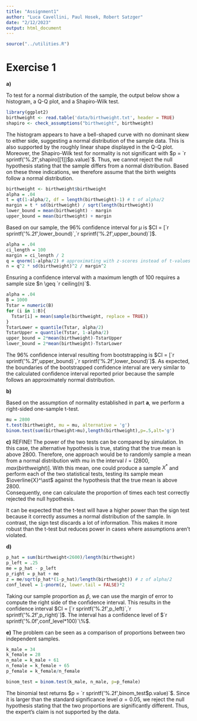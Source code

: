 ---
title: "Assignment1"
author: "Luca Cavellini, Paul Hosek, Robert Satzger"
date: "2/12/2023"
output: html_document
---

```{r, include=FALSE}
source("../utilities.R")
```

# Exercise 1
**a)**

To test for a normal distribution of the sample, the output below show a histogram, a Q-Q plot, and a Shapiro-Wilk test.
```{r}
library(ggplot2)
birthweight <- read.table('data/birthweight.txt', header = TRUE)
shapiro <- check_assumptions("birthweight", birthweight)
```

The histogram appears to have a bell-shaped curve with no dominant skew to either side, suggesting a normal distribution of the sample data. This is also supported by the roughly linear shape displayed in the Q-Q plot. Moreover, the Shapiro-Wilk test for normality is not significant with $p = `r sprintf('%.2f',shapiro[[1]]$p.value)`$. Thus, we cannot reject the null hypothesis stating that the sample differs from a normal distribution. Based on these three indications, we therefore assume that the birth weights follow a normal distribution.

```{r}
birthweight <- birthweight$birthweight
alpha = .04
t = qt(1-alpha/2, df = length(birthweight)-1) # t of alpha/2
margin = t * sd(birthweight) / sqrt(length(birthweight)) 
lower_bound = mean(birthweight) - margin
upper_bound = mean(birthweight) + margin
```
Based on our sample, the 96\% confidence interval for $\mu$ is $CI = [`r sprintf('%.2f',lower_bound)`,`r sprintf('%.2f',upper_bound)`]$.

```{r}
alpha = .04
ci_length = 100
margin = ci_length / 2 
q = qnorm(1-alpha/2) # approximating with z-scores instead of t-values because t-distribution depends on sample size itself
n = q^2 * sd(birthweight)^2 / margin^2 
```
Ensuring a confidence interval with a maximum length of 100 requires a sample size $n \geq `r ceiling(n)`$.

```{r}
alpha = .04
B = 1000
Tstar = numeric(B)
for (i in 1:B){
  Tstar[i] = mean(sample(birthweight, replace = TRUE))
}
TstarLower = quantile(Tstar, alpha/2)
TstarUpper = quantile(Tstar, 1-alpha/2)
upper_bound = 2*mean(birthweight)-TstarUpper
lower_bound = 2*mean(birthweight)-TstarLower
```

The 96% confidence interval resulting from bootstrapping is $CI = [`r sprintf('%.2f',upper_bound)`,`r sprintf('%.2f',lower_bound)`]$. As expected, the boundaries of the bootstrapped confidence interval are very similar to the calculated confidence interval reported prior because the sample follows an approximately normal distribution.

**b)**

Based on the assumption of normality established in part **a**, we perform a right-sided one-sample t-test.
```{r}
mu = 2800
t.test(birthweight, mu = mu, alternative = 'g')
binom.test(sum(birthweight>mu),length(birthweight),p=.5,alt='g')
```

**c)** 
REFINE!
The power of the two tests can be compared by simulation. 
In this case, the alternative hypothesis is true, stating that the true mean is above 2800. 
Therefore, one approach would be to randomly sample a mean from a normal distribution with mu in the interval $I = (2800, max(birthweight)]$.
With this mean, one could produce a sample $X^\ast$ and perform each of the two statistical tests, testing its sample mean $\overline{X}^\ast$ against the hypothesis that the true mean is above 2800.  
Consequently, one can calculate the proportion of times each test correctly rejected the null hypothesis. 

It can be expected that the t-test will have a higher power than the sign test because it correctly assumes a normal distribution of the sample. In contrast, the sign test discards a lot of information. This makes it more robust than the t-test but reduces power in cases where assumptions aren't violated.

**d)**
```{r, collapse=TRUE}
p_hat = sum(birthweight<2600)/length(birthweight)
p_left = .25
me = p_hat - p_left
p_right = p_hat + me
z = me/sqrt(p_hat*(1-p_hat)/length(birthweight)) # z of alpha/2
conf_level = 1-pnorm(z, lower.tail = FALSE)*2
```

Taking our sample proportion as $\hat{p}$, we can use the margin of error to compute the right side of the confidence interval. This results in the confidence interval $CI = [`r sprintf('%.2f',p_left)`,`r sprintf('%.2f',p_right)`]$. The interval has a confidence level of $`r sprintf('%.0f',conf_level*100)`\%$.

**e)**
The problem can be seen as a comparison of proportions between two independent samples.
```{r}
k_male = 34
k_female = 28
n_male = k_male + 61
n_female = k_female + 65
p_female = k_female/n_female

binom_test = binom.test(k_male, n_male, p=p_female)
```

The binomial test returns $p = `r sprintf('%.2f',binom_test$p.value)`$. Since it is larger than the standard significance level $\alpha = 0.05$, we reject the null hypothesis stating that the two proportions are significantly different. Thus, the expert's claim is not supported by the data.